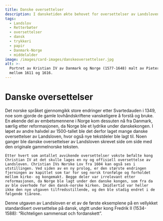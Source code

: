 ```yaml
---
title: Danske oversettelser
description: I dansketiden økte behovet for oversettelser av Landsloven
tags:
  - Landslov
  - Retterbøter
  - oversettelser
  - dansk
  - trykkeri
  - papir
  - Danmark-Norge
  - middelalder
image: /images/card-images/danskeoversettelser.jpg
alt: >-
  Portret av Kristian IV av Danmark og Norge (1577-1648) malt av Pieter Isaacz
  mellom 1611 og 1616.
---
```



# Danske oversettelser

<Container stil="initial side">
    Det norske språket gjennomgikk store endringer etter Svartedauden i 1349, noe som gjorde de gamle lovhåndskriftene vanskeligere å forstå og bruke. En økende del av embetsmennene i Norge kom dessuten nå fra Danmark, særlig etter reformasjonen, da Norge ble et lydrike under danskekongen. 
    I løpet av andre halvdel av 1500-tallet ble det derfor laget mange danske oversettelser av Landsloven, hvor også nye tekstdeler ble lagt til. Noen ganger ble danske oversettelser av Landsloven skrevet side om side med den originale gammelnorske teksten.
    
    Etter hvert som antallet avvikende oversettelser vokste befalte kong Christian IV at det skulle lages en ny og offisiell oversettelse av Landsloven. Christian IVs Norske Lov fra 1604 kan også ses i utstillingen. Ved siden av en ny prolog, er den største endringen fjerningen av kapitlet som tar for seg norsk tronfølge og forholdet mellom kirke- og kongemakt. Begge deler var irrelevant etter reformasjonen, da Norge ble lagt under den danske kongen, som fra da av ble overhode for den dansk-norske kirken. Imidlertid var heller ikke den nye utgaven tilfredsstillende, og den ble stadig endret i de følgende tiårene.
</Container>

<Work id="ubb-ms-0065" marcus="https://marcus.uib.no/instance/manuscript/ubb-ms-0065.html">
Denne utgaven av Landsloven er et av de første eksemplene på en vellykket standardisert oversettelse på dansk, utgitt under kong Fredrik II (1534-1588): “Richteligen sammensat och fordanskett”.
</Work>
